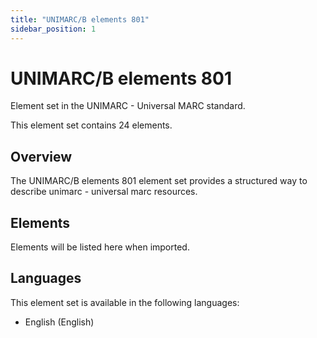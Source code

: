 ```yaml
---
title: "UNIMARC/B elements 801"
sidebar_position: 1
---
```


# UNIMARC/B elements 801

Element set in the UNIMARC - Universal MARC standard.

This element set contains 24 elements.

## Overview

The UNIMARC/B elements 801 element set provides a structured way to describe unimarc - universal marc resources.

## Elements

Elements will be listed here when imported.

## Languages

This element set is available in the following languages:
- English (English)
